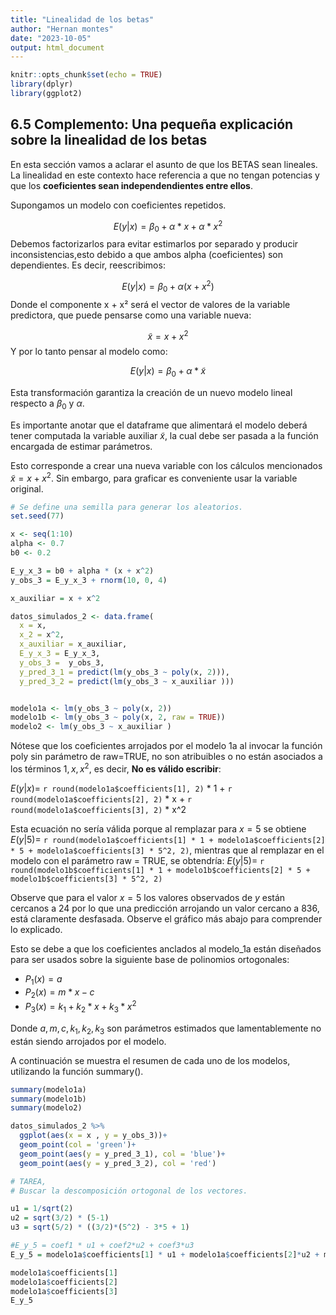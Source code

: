 ---
title: "Linealidad de los betas"
author: "Hernan montes"
date: "2023-10-05"
output: html_document
---

```{r setup, include=FALSE}
knitr::opts_chunk$set(echo = TRUE)
library(dplyr)
library(ggplot2)
```

## 6.5 Complemento: Una pequeña explicación sobre la linealidad de los betas

En esta sección vamos a aclarar el asunto de que los BETAS sean lineales. La linealidad en este contexto hace referencia a que no tengan potencias y que los **coeficientes sean independendientes entre ellos**.

Supongamos un modelo con coeficientes repetidos.

$$E(y|x) = \beta_0 + \alpha * x + \alpha * x^2 $$
Debemos factorizarlos para evitar estimarlos por separado y producir inconsistencias,esto debido a que ambos alpha (coeficientes) son dependientes. Es decir, reescribimos:

$$E(y|x) = \beta_0 + \alpha (x + x^2) $$
Donde el componente x + x² será el vector de valores de la variable predictora, que puede pensarse como una variable nueva:

$$ \tilde{x} = x + x^2$$
Y por lo tanto pensar al modelo como:

$$ E(y|x) = \beta_0 + \alpha * \tilde{x}$$

Esta transformación garantiza la creación de un nuevo modelo lineal respecto a $\beta_0$ y $\alpha$.

Es importante anotar que el dataframe que alimentará el modelo deberá tener computada la variable auxiliar $\tilde{x}$, la cual debe ser pasada a la función encargada de estimar parámetros.

Esto corresponde a crear una nueva variable con los cálculos mencionados $\tilde{x} = x + x^2$. Sin embargo, para graficar es conveniente usar la variable original.

```{r}

# Se define una semilla para generar los aleatorios.
set.seed(77)

x <- seq(1:10)
alpha <- 0.7
b0 <- 0.2

E_y_x_3 = b0 + alpha * (x + x^2)
y_obs_3 = E_y_x_3 + rnorm(10, 0, 4)

x_auxiliar = x + x^2

datos_simulados_2 <- data.frame(
  x = x,
  x_2 = x^2,
  x_auxiliar = x_auxiliar,
  E_y_x_3 = E_y_x_3,
  y_obs_3 =  y_obs_3,
  y_pred_3_1 = predict(lm(y_obs_3 ~ poly(x, 2))),
  y_pred_3_2 = predict(lm(y_obs_3 ~ x_auxiliar )))


modelo1a <- lm(y_obs_3 ~ poly(x, 2))
modelo1b <- lm(y_obs_3 ~ poly(x, 2, raw = TRUE))
modelo2 <- lm(y_obs_3 ~ x_auxiliar )
```

Nótese que los coeficientes arrojados por el modelo 1a al invocar la función poly sin parámetro de raw=TRUE, no son atribuibles o no están asociados a los términos $1,x,x^2$, es decir, **No es válido escribir**:

$E(y|x)=$ `r round(modelo1a$coefficients[1], 2)` * 1 + `r round(modelo1a$coefficients[2], 2)` * x + `r round(modelo1a$coefficients[3], 2)` * x^2

Esta ecuación no sería válida porque al remplazar para $x=5$ se obtiene $E(y|5)=$
`r round(modelo1a$coefficients[1] * 1 + modelo1a$coefficients[2] * 5 + modelo1a$coefficients[3] * 5^2, 2)`, mientras que al remplazar en el modelo con el parámetro raw = TRUE, se obtendría: $E(y|5)=$ `r round(modelo1b$coefficients[1] * 1 + modelo1b$coefficients[2] * 5 + modelo1b$coefficients[3] * 5^2, 2)`

Observe que para el valor $x=5$ los valores observados de $y$ están cercanos a 24 por lo que una predicción arrojando un valor cercano a 836, está claramente desfasada. Observe el gráfico más abajo para comprender lo explicado.

Esto se debe a que los coeficientes anclados al modelo_1a están diseñados para ser usados sobre la siguiente base de polinomios ortogonales:

-   $P_1(x)= a$
-   $P_2(x)=m*x - c$
-   $P_3(x)= k_1 + k_2 *x + k_3 * x ^2$

Donde $a,m,c,k_1,k_2,k_3$ son parámetros estimados que lamentablemente no están siendo arrojados por el modelo.

A continuación se muestra el resumen de cada uno de los modelos, utilizando la función summary().

```{r}
summary(modelo1a)
summary(modelo1b)
summary(modelo2)
```

```{r}

datos_simulados_2 %>% 
  ggplot(aes(x = x , y = y_obs_3))+
  geom_point(col = 'green')+
  geom_point(aes(y = y_pred_3_1), col = 'blue')+
  geom_point(aes(y = y_pred_3_2), col = 'red')

```

```{r}

# TAREA,
# Buscar la descomposición ortogonal de los vectores.

u1 = 1/sqrt(2)
u2 = sqrt(3/2) * (5-1)
u3 = sqrt(5/2) * ((3/2)*(5^2) - 3*5 + 1)

#E_y_5 = coef1 * u1 + coef2*u2 + coef3*u3
E_y_5 = modelo1a$coefficients[1] * u1 + modelo1a$coefficients[2]*u2 + modelo1a$coefficients[3]*u3

modelo1a$coefficients[1]
modelo1a$coefficients[2]
modelo1a$coefficients[3]
E_y_5
```